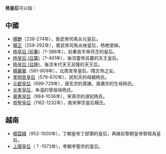 '''杨皇后'''可以指：
==中國==
*[[楊艷|楊艷]]（238-274年），晉武帝司馬炎元皇后。
*[[楊芷|楊芷]]（259-292年），晉武帝司馬炎继皇后，杨艳堂妹。
*[[杨皇后_(前秦)|杨皇后 (前秦)]]（?-386年），前秦哀平帝苻丕的皇后。
*[[杨皇后_(吕纂)|杨皇后 (吕纂)]]（?-401年），後涼靈帝呂纂的天王皇后。
*[[杨皇后_(吕隆)|杨皇后 (吕隆)]]，後涼末代天王呂隆的天王后。
*[[楊麗華|楊麗華]]（561-609年），北周宣帝皇后，隋文帝之女。
*[[孝明高皇后|孝明高皇后]]（579-670年），武則天的母親杨氏。
*[[元獻皇后|元獻皇后]]（699-729年），唐玄宗的貴嬪，唐肅宗的生母杨氏。
*[[光孝皇后|光孝皇后]]，朱温的曾祖母杨氏。
*[[章惠皇后|章惠皇后]]（984-1036年），宋真宗的淑妃杨氏。
*[[恭聖皇后|恭聖皇后]]（1162-1232年），南宋寧宗皇后楊氏。

==越南==
*[[楊雲娥|楊雲娥]]（952-1000年），丁朝皇帝丁部領的皇后，再嫁前黎朝皇帝黎桓為皇后。
*[[上陽皇后|上陽皇后]]（？-1073年），李朝李聖宗的皇后。
{{disambig|Y|Cat=三字封號消歧義}}